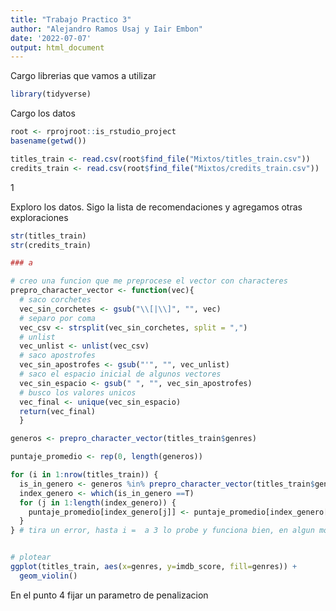 ```yaml
---
title: "Trabajo Practico 3"
author: "Alejandro Ramos Usaj y Iair Embon"
date: '2022-07-07'
output: html_document
---
```

Cargo librerias que vamos a utilizar
```r
library(tidyverse)
```

Cargo los datos
```r
root <- rprojroot::is_rstudio_project
basename(getwd())

titles_train <- read.csv(root$find_file("Mixtos/titles_train.csv"))
credits_train <- read.csv(root$find_file("Mixtos/credits_train.csv"))
```

1

Exploro los datos. Sigo la lista de recomendaciones y agregamos otras exploraciones
```r
str(titles_train)
str(credits_train)

### a

# creo una funcion que me preprocese el vector con characteres
prepro_character_vector <- function(vec){
  # saco corchetes
  vec_sin_corchetes <- gsub("\\[|\\]", "", vec)
  # separo por coma
  vec_csv <- strsplit(vec_sin_corchetes, split = ",")
  # unlist
  vec_unlist <- unlist(vec_csv)
  # saco apostrofes
  vec_sin_apostrofes <- gsub("'", "", vec_unlist)
  # saco el espacio inicial de algunos vectores
  vec_sin_espacio <- gsub(" ", "", vec_sin_apostrofes)
  # busco los valores unicos
  vec_final <- unique(vec_sin_espacio)
  return(vec_final)
  }

generos <- prepro_character_vector(titles_train$genres)

puntaje_promedio <- rep(0, length(generos))

for (i in 1:nrow(titles_train)) {
  is_in_genero <- generos %in% prepro_character_vector(titles_train$genres[i])
  index_genero <- which(is_in_genero ==T)
  for (j in 1:length(index_genero)) {
    puntaje_promedio[index_genero[j]] <- puntaje_promedio[index_genero[j]] + titles_train$imdb_score[i]
  }
} # tira un error, hasta i =  a 3 lo probe y funciona bien, en algun momento se rompe


# plotear
ggplot(titles_train, aes(x=genres, y=imdb_score, fill=genres)) + 
  geom_violin()

```

En el punto 4 fijar un parametro de penalizacion
